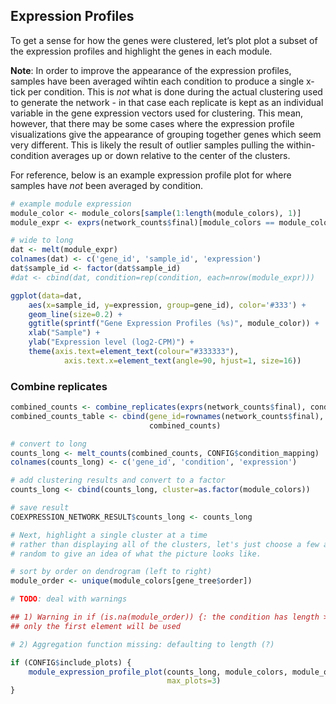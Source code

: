 Expression Profiles
-------------------

To get a sense for how the genes were clustered, let's plot plot a subset of
the expression profiles and highlight the genes in each module.

**Note**: In order to improve the appearance of the expression profiles,
samples have been averaged wihtin each condition to produce a single x-tick per
condition. This is _not_ what is done during the actual clustering used to
generate the network - in that case each replicate is kept as an individual
variable in the gene expression vectors used for clustering. This mean,
however, that there may be some cases where the expression profile
visualizations give the appearance of grouping together genes which seem very
different. This is likely the result of outlier samples pulling the
within-condition averages up or down relative to the center of the clusters.

For reference, below is an example expression profile plot for where samples
have *not* been averaged by condition.

```r
# example module expression
module_color <- module_colors[sample(1:length(module_colors), 1)]
module_expr <- exprs(network_counts$final)[module_colors == module_color,]

# wide to long
dat <- melt(module_expr)
colnames(dat) <- c('gene_id', 'sample_id', 'expression')
dat$sample_id <- factor(dat$sample_id)
#dat <- cbind(dat, condition=rep(condition, each=nrow(module_expr)))

ggplot(data=dat,
    aes(x=sample_id, y=expression, group=gene_id), color='#333') +
    geom_line(size=0.2) +
    ggtitle(sprintf("Gene Expression Profiles (%s)", module_color)) +
    xlab("Sample") +
    ylab("Expression level (log2-CPM)") +
    theme(axis.text=element_text(colour="#333333"), 
            axis.text.x=element_text(angle=90, hjust=1, size=16))
```

### Combine replicates

<!--
QUESTION: Can the variance between replicates for a given gene tell us anything
useful that with respect to network construction? For example, perhaps genes
with less variance within replicates are more tightly regulated. On the flip
side, genes with a larger variance may just be noise and not as interesting in
the context of the network.
-->

```r
combined_counts <- combine_replicates(exprs(network_counts$final), condition)
combined_counts_table <- cbind(gene_id=rownames(network_counts$final),
                               combined_counts)

# convert to long
counts_long <- melt_counts(combined_counts, CONFIG$condition_mapping)
colnames(counts_long) <- c('gene_id', 'condition', 'expression')

# add clustering results and convert to a factor
counts_long <- cbind(counts_long, cluster=as.factor(module_colors))

# save result
COEXPRESSION_NETWORK_RESULT$counts_long <- counts_long
```

```r
# Next, highlight a single cluster at a time
# rather than displaying all of the clusters, let's just choose a few at
# random to give an idea of what the picture looks like.

# sort by order on dendrogram (left to right)
module_order <- unique(module_colors[gene_tree$order])

# TODO: deal with warnings

## 1) Warning in if (is.na(module_order)) {: the condition has length > 1 and
## only the first element will be used

# 2) Aggregation function missing: defaulting to length (?)

if (CONFIG$include_plots) {
    module_expression_profile_plot(counts_long, module_colors, module_order,
                                   max_plots=3)
}
```

